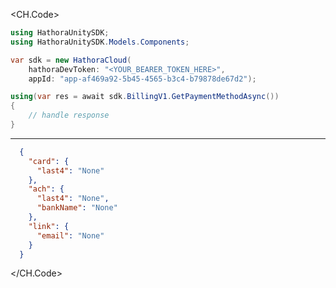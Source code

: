 
<CH.Code>
```csharp GetPaymentMethod.cs
using HathoraUnitySDK;
using HathoraUnitySDK.Models.Components;

var sdk = new HathoraCloud(
    hathoraDevToken: "<YOUR_BEARER_TOKEN_HERE>",
    appId: "app-af469a92-5b45-4565-b3c4-b79878de67d2");

using(var res = await sdk.BillingV1.GetPaymentMethodAsync())
{
    // handle response
}
```
---

```json Example Response
  {
    "card": {
      "last4": "None"
    },
    "ach": {
      "last4": "None",
      "bankName": "None"
    },
    "link": {
      "email": "None"
    }
  }
```
</CH.Code>
